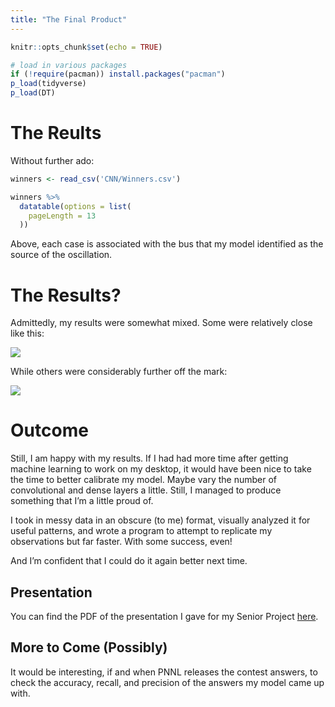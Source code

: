 ```yaml
---
title: "The Final Product"
---
```


```r
knitr::opts_chunk$set(echo = TRUE)

# load in various packages
if (!require(pacman)) install.packages("pacman")
p_load(tidyverse)
p_load(DT)
```

# The Reults

Without further ado:

```r
winners <- read_csv('CNN/Winners.csv')

winners %>% 
  datatable(options = list(
    pageLength = 13
  ))
```

Above, each case is associated with the bus that my model identified as the source of the oscillation.

# The Results?

Admittedly, my results were somewhat mixed. Some were relatively close like this:

![](Data Exploration/CNN-marked_chart2.png)

While others were considerably further off the mark:

![](Data Exploration/CNN-marked_chart.png)

# Outcome

Still, I am happy with my results. If I had had more time after getting machine learning to work on my desktop, it would have been nice to take the time to better calibrate my model. Maybe vary the number of convolutional and dense layers a little. Still, I managed to produce something that I'm a little proud of.

I took in messy data in an obscure (to me) format, visually analyzed it for useful patterns, and wrote a program to attempt to replicate my observations but far faster. With some success, even!

And I'm confident that I could do it again better next time.

## Presentation

You can find the PDF of the presentation I gave for my Senior Project [here](https://github.com/Bugsydor/Energy-Senior-Project/blob/master/Presentation/Oscillation%20slides.pdf).

## More to Come (Possibly)

It would be interesting, if and when PNNL releases the contest answers, to check the accuracy, recall, and precision of the answers my model came up with.


